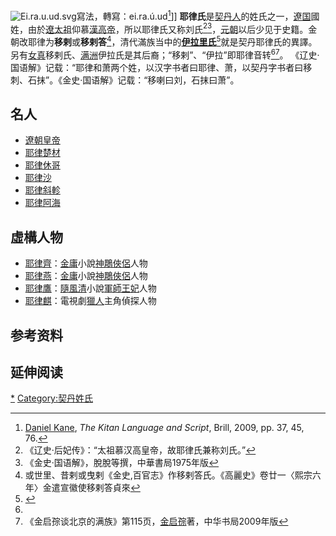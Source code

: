 {{姓氏
|姓氏=耶律
|繁體=
|簡體=
|拼音=Yélǜ
|注音=
|中国大陆=Yelu
|台湾=
|香港=
|澳门=
|新加坡=
|马来西亚=
|越南=
|韩国=야율
|反切=
|同音字=
|堂号=
|郡望=
}}
[[File:Ei.ra.u.ud.svg|thumb]]寫法，轉寫：ei.ra.ú.ud<ref>[[康丹|Daniel Kane]], ''The Kitan Language and Script'', Brill, 2009, pp. 37, 45, 76.</ref>]]
'''耶律氏'''是[[契丹人|契丹人]]的姓氏之一，[[遼国|遼国]]國姓，由於[[遼太祖|遼太祖]]仰慕[[漢高帝|漢高帝]]，所以耶律氏又称刘氏<ref>《辽史·后妃传》：“太祖慕汉高皇帝，故耶律氏兼称刘氏。”</ref><ref name="金史">《金史·国语解》，脫脫等撰，中華書局1975年版</ref>，[[元朝|元朝]]以后少见于史籍。金朝改耶律为'''移剌'''或'''移剌答'''<ref>或世里、昔剌或曳剌《金史,百官志》作移剌答氏。《高麗史》卷廿一〈熙宗六年〉金遣宣徽使移剌答貞來</ref>，清代滿族当中的'''[[伊拉里氏|伊拉里氏]]'''<ref>{{cite web|url=http://ctext.org/library.pl?if=gb&file=25374&page=111|title=《天咫偶聞》影印本|access-date=2016-06-16|archive-date=2021-02-15|archive-url=https://web.archive.org/web/20210215094206/https://ctext.org/library.pl?if=gb&file=25374&page=111|dead-url=no}}</ref>就是契丹耶律氏的異譯。另有[[女真族|女真]]移剌氏、[[滿族|满洲]]伊拉氏是其后裔；“移剌”、“伊拉”即耶律音转<ref name="金史"/><ref>《金启孮谈北京的满族》第115页，[[金启孮|金启孮]]著，中华书局2009年版</ref>。
《辽史·国语解》记载：“耶律和萧两个姓，以汉字书者曰耶律、萧，以契丹字书者曰移刺、石抹”。《金史·国语解》记载：“移喇曰刘，石抹曰萧”。

==名人==
*[[遼朝君主列表|遼朝皇帝]]
*[[耶律楚材|耶律楚材]]
*[[耶律休哥|耶律休哥]]
*[[耶律沙|耶律沙]]
*[[耶律斜軫|耶律斜軫]]
*[[耶律阿海|耶律阿海]]

== 虛構人物==
*[[耶律齊|耶律齊]]：[[金庸|金庸]]小說[[神鵰俠侶|神鵰俠侶]]人物
*[[耶律燕|耶律燕]]：[[金庸|金庸]]小說[[神鵰俠侶|神鵰俠侶]]人物
*[[耶律鷹|耶律鷹]]：[[隨風清|隨風清]]小說[[軍師王妃|軍師王妃]]人物
*[[耶律麒|耶律麒]]：電視劇[[獵人|獵人]]主角偵探人物

== 参考资料 ==
<div class="references-small">
{{RefFoot}}
<references />
</div>

== 延伸阅读 ==
{{Wikisource further reading}}

[[Category:耶律氏|*]]
[[Category:契丹姓氏|Category:契丹姓氏]]